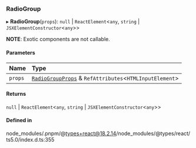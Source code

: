 ### RadioGroup

▸ **RadioGroup**(`props`): `null` \| `ReactElement`\<`any`, `string` \| `JSXElementConstructor`\<`any`\>\>

**NOTE**: Exotic components are not callable.

#### Parameters

| Name    | Type                                                                                       |
| :------ | :----------------------------------------------------------------------------------------- |
| `props` | [`RadioGroupProps`](interfaces/RadioGroupProps.md) & `RefAttributes`\<`HTMLInputElement`\> |

#### Returns

`null` \| `ReactElement`\<`any`, `string` \| `JSXElementConstructor`\<`any`\>\>

#### Defined in

node_modules/.pnpm/@types+react@18.2.14/node_modules/@types/react/ts5.0/index.d.ts:355
